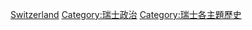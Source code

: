 {{Portal|瑞士|歷史}}
[[Category:欧洲各国政治史|Switzerland]]
[[Category:瑞士政治|Category:瑞士政治]]
[[Category:瑞士各主題歷史|Category:瑞士各主題歷史]]
